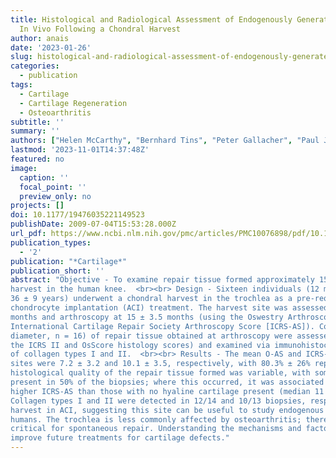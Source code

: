 ```yaml
---
title: Histological and Radiological Assessment of Endogenously Generated Repair Tissue
  In Vivo Following a Chondral Harvest
author: anais
date: '2023-01-26'
slug: histological-and-radiological-assessment-of-endogenously-generated-repair-tissue-in-vivo-following-a-chondral-harvest
categories:
  - publication
tags:
  - Cartilage
  - Cartilage Regeneration
  - Osteoarthritis
subtitle: ''
summary: ''
authors: ["Helen McCarthy", "Bernhard Tins", "Peter Gallacher", "Paul Jermin", "James Richardson", "Jan Herman Kuiper", "Sally Roberts"]
lastmod: '2023-11-01T14:37:48Z'
featured: no
image:
  caption: ''
  focal_point: ''
  preview_only: no
projects: []
doi: 10.1177/19476035221149523
publishDate: 2009-07-04T15:53:28.000Z
url_pdf: https://www.ncbi.nlm.nih.gov/pmc/articles/PMC10076898/pdf/10.1177_19476035221149523.pdf
publication_types:
  - '2'
publication: "*Cartilage*"
publication_short: ''
abstract: "Objective - To examine repair tissue formed approximately 15 months after a chondral
harvest in the human knee.  <br><br> Design - Sixteen individuals (12 males, 4 females, mean age
36 ± 9 years) underwent a chondral harvest in the trochlea as a pre-requisite for autologous
chondrocyte implantation (ACI) treatment. The harvest site was assessed via MRI at 14.3 ± 3.2
months and arthroscopy at 15 ± 3.5 months (using the Oswestry Arthroscopy Score [O-AS] and the
International Cartilage Repair Society Arthroscopy Score [ICRS-AS]). Core biopsies (1.8 mm
diameter, n = 16) of repair tissue obtained at arthroscopy were assessed histologically (using
the ICRS II and OsScore histology scores) and examined via immunohistochemistry for the presence
of collagen types I and II.  <br><br> Results - The mean O-AS and ICRS-AS of the repaired harvest
sites were 7.2 ± 3.2 and 10.1 ± 3.5, respectively, with 80.3% ± 26% repair fill depth on MRI. The
histological quality of the repair tissue formed was variable, with some hyaline cartilage
present in 50% of the biopsies; where this occurred, it was associated with a significantly
higher ICRS-AS than those with no hyaline cartilage present (median 11 vs. 7.5, P = 0.049).
Collagen types I and II were detected in 12/14 and 10/13 biopsies, respectively.  <br><br> Conclusions - We demonstrate good-quality structural repair tissue formed following cartilage
harvest in ACI, suggesting this site can be useful to study endogenous cartilage repair in
humans. The trochlea is less commonly affected by osteoarthritis; therefore, location may be
critical for spontaneous repair. Understanding the mechanisms and factors influencing this could
improve future treatments for cartilage defects."
---
```

